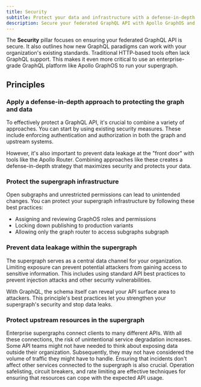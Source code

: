 ```yaml
---
title: Security
subtitle: Protect your data and infrastructure with a defense-in-depth approach
description: Secure your federated GraphQL API with Apollo GraphOS and a defense-in-depth approach. Prevent data leakage and protect upstream resources.
---
```


The **Security** pillar focuses on ensuring your federated GraphQL API is secure.
It also outlines how new GraphQL paradigms can work with your organization's existing standards.
Traditional HTTP-based tools often lack GraphQL support.
This makes it even more critical to use an enterprise-grade GraphQL platform like Apollo GraphOS to run your supergraph.

## Principles

### Apply a defense-in-depth approach to protecting the graph and data

To effectively protect a GraphQL API, it's crucial to combine a variety of approaches.
You can start by using existing security measures.
These include enforcing authentication and authorization in both the graph and upstream systems.

However, it's also important to prevent data leakage at the "front door" with tools like the Apollo Router.
Combining approaches like these creates a defense-in-depth strategy that maximizes security and protects your data.

### Protect the supergraph infrastructure

Open subgraphs and unrestricted permissions can lead to unintended changes.
You can protect your supergraph infrastructure by following these best practices:

- Assigning and reviewing GraphOS roles and permissions
- Locking down publishing to production variants
- Allowing only the graph router to access subgraphs subgraph

### Prevent data leakage within the supergraph

The supergraph serves as a central data channel for your organization.
Limiting exposure can prevent potential attackers from gaining access to sensitive information.
This includes using standard API best practices to prevent injection attacks and other security vulnerabilities.

With GraphQL, the schema itself can reveal your API surface area to attackers.
This principle's best practices let you strengthen your supergraph's security and stop data leaks.

### Protect upstream resources in the supergraph

Enterprise supergraphs connect clients to many different APIs.
With all these connections, the risk of unintentional service degradation increases.
Some API teams might not have needed to think about exposing data outside their organization.
Subsequently, they may not have considered the volume of traffic they might have to handle.
Ensuring that incidents don't affect other services connected to the supergraph is also crucial.
Operation safelisting, circuit breakers, and rate limiting are effective techniques for ensuring that resources can cope with the expected API usage.
